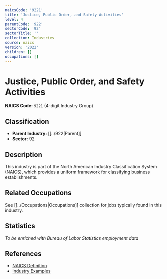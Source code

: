 ```yaml
---
naicsCode: '9221'
title: 'Justice, Public Order, and Safety Activities'
level: 4
parentCode: '922'
sectorCode: '92'
sectorTitle: ''
collection: Industries
source: naics
version: '2022'
children: []
occupations: []
---
```

# Justice, Public Order, and Safety Activities

**NAICS Code:** `9221` (4-digit Industry Group)

## Classification

- **Parent Industry:** [[../922|Parent]]
- **Sector:** 92

## Description

This industry is part of the North American Industry Classification System (NAICS), which provides a uniform framework for classifying business establishments.

## Related Occupations

See [[../Occupations|Occupations]] collection for jobs typically found in this industry.

## Statistics

*To be enriched with Bureau of Labor Statistics employment data*

## References

- [NAICS Definition](https://www.census.gov/naics/)
- [Industry Examples](https://www.census.gov/naics/2022NAICS/)
